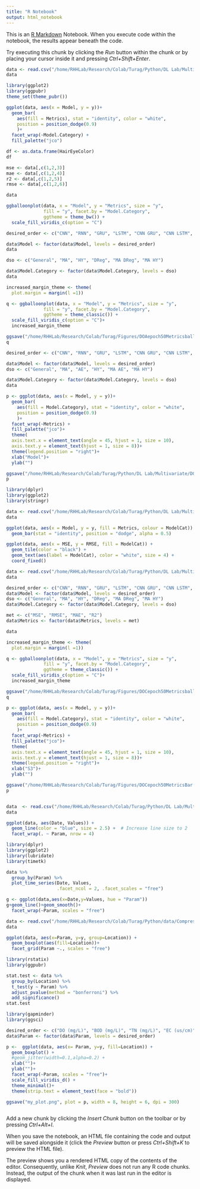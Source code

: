 ```yaml
---
title: "R Notebook"
output: html_notebook
---
```


This is an [R Markdown](http://rmarkdown.rstudio.com) Notebook. When you execute code within the notebook, the results appear beneath the code. 

Try executing this chunk by clicking the *Run* button within the chunk or by placing your cursor inside it and pressing *Ctrl+Shift+Enter*. 

```r
data <- read.csv("/home/RHHLab/Research/Colab/Turag/Python/DL Lab/Multivariate/DOA/epochs50/metrics.csv")
data
```


```r
library(ggplot2)
library(ggpubr)
theme_set(theme_pubr())
```


```r
ggplot(data, aes(x = Model, y = y))+
  geom_bar(
    aes(fill = Metrics), stat = "identity", color = "white",
    position = position_dodge(0.9)
    )+
  facet_wrap(~Model.Category) + 
  fill_palette("jco")
```


```r
df <- as.data.frame(HairEyeColor)
df
```


```r
mse <- data[,c(1,2,3)]
mae <- data[,c(1,2,4)]
r2 <- data[,c(1,2,5)]
rmse <- data[,c(1,2,6)]

data
```


```r
ggballoonplot(data, x = "Model", y = "Metrics", size = "y",
              fill = "y", facet.by = "Model.Category",
              ggtheme = theme_bw()) +
  scale_fill_viridis_c(option = "C")
```


```r
desired_order <- c("CNN", "RNN", "GRU", "LSTM", "CNN GRU", "CNN LSTM", "RNN GRU", "RNN LSTM", "CNN RNN GRU", "LSTM RNN GRU")

data$Model <- factor(data$Model, levels = desired_order)
data
```
```r
dso <- c("General", "MA", "HY", "DReg", "MA DReg", "MA HY")

data$Model.Category <- factor(data$Model.Category, levels = dso)
data
```


```r
increased_margin_theme <- theme(
  plot.margin = margin(l =1))

q <- ggballoonplot(data, x = "Model", y = "Metrics", size = "y",
              fill = "y", facet.by = "Model.Category",
              ggtheme = theme_classic()) +
  scale_fill_viridis_c(option = "C")+
  increased_margin_theme

ggsave("/home/RHHLab/Research/Colab/Turag/Figures/DOAepoch50Metricsballoon.png", plot = q,height = 6.5, width = 9, units = "in", dpi = 1000)
q
```


```r
desired_order <- c("CNN", "RNN", "GRU", "LSTM", "CNN GRU", "CNN LSTM", "RNN GRU", "RNN LSTM", "CNN RNN GRU", "LSTM RNN GRU")

data$Model <- factor(data$Model, levels = desired_order)
dso <- c("General", "MA", "AE", "HY", "MA AE", "MA HY")

data$Model.Category <- factor(data$Model.Category, levels = dso)
data
```


```r
p <- ggplot(data, aes(x = Model, y = y))+
  geom_bar(
    aes(fill = Model.Category), stat = "identity", color = "white",
    position = position_dodge(0.9)
    )+
  facet_wrap(~Metrics) + 
  fill_palette("jco")+
  theme(
  axis.text.x = element_text(angle = 45, hjust = 1, size = 10),
  axis.text.y = element_text(hjust = 1, size = 8))+
  theme(legend.position = "right")+
  xlab("Model")+
  ylab("")

ggsave("/home/RHHLab/Research/Colab/Turag/Python/DL Lab/Multivariate/DOA/epoch50Metrics.png", plot = p,height = 6.5, width = 9, units = "in", dpi = 1000)
p
```

```r
library(dplyr)
library(ggplot2)
library(stringr)
```

```r
data <- read.csv("/home/RHHLab/Research/Colab/Turag/Python/DL Lab/Multivariate/DOA/epochs100/metricsT.csv")
data
```

```r
ggplot(data, aes(x = Model, y = y, fill = Metrics, colour = ModelCat)) + 
  geom_bar(stat = "identity", position = "dodge", alpha = 0.5)
```

```r
ggplot(data, aes(x = MSE, y = RMSE, fill = ModelCat)) +
  geom_tile(color = "black") +
  geom_text(aes(label = ModelCat), color = "white", size = 4) +
  coord_fixed()
```
```r
data <- read.csv("/home/RHHLab/Research/Colab/Turag/Python/DL Lab/Multivariate/DOC/epochs50/metrics.csv")
data
```

```r
desired_order <- c("CNN", "RNN", "GRU", "LSTM", "CNN GRU", "CNN LSTM", "RNN GRU", "RNN LSTM", "CNN RNN GRU", "LSTM RNN GRU")
data$Model <- factor(data$Model, levels = desired_order)
dso <- c("General", "MA", "HY", "DReg", "MA DReg", "MA HY")
data$Model.Category <- factor(data$Model.Category, levels = dso)

met <- c("MSE", "RMSE", "MAE", "R2")
data$Metrics <- factor(data$Metrics, levels = met)

data

```

```r
increased_margin_theme <- theme(
  plot.margin = margin(l =1))

q <- ggballoonplot(data, x = "Model", y = "Metrics", size = "y",
              fill = "y", facet.by = "Model.Category",
              ggtheme = theme_classic()) +
  scale_fill_viridis_c(option = "C")+
  increased_margin_theme

ggsave("/home/RHHLab/Research/Colab/Turag/Figures/DOCepoch50Metricsballoon.png", plot = q,height = 6.5, width = 9, units = "in", dpi = 1000)
q
```

```r
p <- ggplot(data, aes(x = Model, y = y))+
  geom_bar(
    aes(fill = Model.Category), stat = "identity", color = "white",
    position = position_dodge(0.9)
    )+
  facet_wrap(~Metrics) + 
  fill_palette("jco")+
  theme(
  axis.text.x = element_text(angle = 45, hjust = 1, size = 10),
  axis.text.y = element_text(hjust = 1, size = 8))+
  theme(legend.position = "right")+
  xlab("S3")+
  ylab("")

ggsave("/home/RHHLab/Research/Colab/Turag/Figures/DOCepoch50MetricsBar.png", plot = p,height = 6.5, width = 9, units = "in", dpi = 1000)
p
```

```r

```

```r
data  <- read.csv("/home/RHHLab/Research/Colab/Turag/Python/DL Lab/Multivariate/DOA/data/TimeSeriesDataA.csv")
data
```

```r
ggplot(data, aes(Date, Values)) +                                     
  geom_line(color = "blue", size = 2.5) +  # Increase line size to 2
  facet_wrap(. ~ Param, nrow = 4)
```

```r
library(dplyr)
library(ggplot2)
library(lubridate)
library(timetk)
```

```r
data %>%
  group_by(Param) %>%
  plot_time_series(Date, Values, 
                   .facet_ncol = 2, .facet_scales = "free")
```

```r
g <- ggplot(data,aes(x=Date,y=Values, hue = "Param"))
g+geom_line()+geom_smooth()+
  facet_wrap(~Param, scales = "free")
```

```r
data <- read.csv("/home/RHHLab/Research/Colab/Turag/Python/data/Compressed.csv")
data
```

```r
ggplot(data, aes(x=Param, y=y, group=Location)) + 
  geom_boxplot(aes(fill=Location))+
  facet_grid(Param ~., scales = "free")
```

```r
library(rstatix)
library(ggpubr)
```

```r
stat.test <- data %>%
  group_by(Location) %>%
  t_test(y ~ Param) %>%
  adjust_pvalue(method = "bonferroni") %>%
  add_significance()
stat.test
```

```r
library(gapminder)
library(ggsci)
```

```r
desired_order <- c("DO (mg/L)", "BOD (mg/L)", "TN (mg/L)", "EC (us/cm)", "pH", "Temperature ('C)")
data$Param <- factor(data$Param, levels = desired_order)
```

```r
p <-  ggplot(data, aes(x= Param, y=y, fill=Location)) +
  geom_boxplot() +
  #geom_jitter(width=0.1,alpha=0.2) +
  xlab("")+ 
  ylab("")+
  facet_wrap(~Param, scales = "free")+
  scale_fill_viridis_d() +
  theme_minimal()+
  theme(strip.text = element_text(face = "bold"))

ggsave("my_plot.png", plot = p, width = 8, height = 6, dpi = 300)

```

```r

```

Add a new chunk by clicking the *Insert Chunk* button on the toolbar or by pressing *Ctrl+Alt+I*.

When you save the notebook, an HTML file containing the code and output will be saved alongside it (click the *Preview* button or press *Ctrl+Shift+K* to preview the HTML file).

The preview shows you a rendered HTML copy of the contents of the editor. Consequently, unlike *Knit*, *Preview* does not run any R code chunks. Instead, the output of the chunk when it was last run in the editor is displayed.

